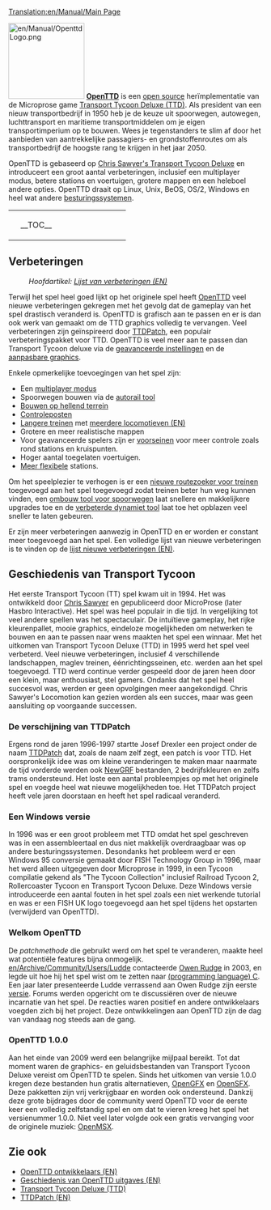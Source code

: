 [[Translation:en/Manual/Main Page]]
{{nl/Manual/Inhoudsopgave}}

[[File:en/Manual/OpenttdLogo.png|left|150px]]
[http://www.openttd.org/ '''OpenTTD'''] is een [https://www.wikipedia.org/wiki/Open_Source open source] herïmplementatie van de Microprose game [https://www.wikipedia.org/wiki/Transport_Tycoon Transport Tycoon Deluxe (TTD)]. Als president van een nieuw transportbedrijf in 1950 heb je de keuze uit spoorwegen, autowegen, luchttransport en maritieme transportmiddelen om je eigen transportimperium op te bouwen. Wees je tegenstanders te slim af door het aanbieden van aantrekkelijke passagiers- en grondstoffenroutes om als transportbedrijf de hoogste rang te krijgen in het jaar 2050.

OpenTTD is gebaseerd op [http://www.chrissawyer.com/info.htm Chris Sawyer's Transport Tycoon Deluxe] en introduceert een groot aantal verbeteringen, inclusief een multiplayer modus, betere stations en voertuigen, grotere mappen en een heleboel andere opties. OpenTTD draait op Linux, Unix, BeOS, OS/2, Windows en heel wat andere [[nl/Archive/Compilation and Ports/Besturingssystemen|besturingssystemen]].

{| align="center"
|colspan=2 style="background:none; border:0px"|
|width=200 style="background:none; border:0px"| __TOC__
|style="background:none; border:0px"| [[File:nl/Manual/Intro venster.png|frame|center|OpenTTD [[nl/Manual/Spelinterface#opties-in-hoofdmenu| introscherm]]]]
|}

==Verbeteringen==
:''Hoofdartikel: [[en/Archive/Lists/List of New Features|Lijst van verbeteringen (EN)]]''

Terwijl het spel heel goed lijkt op het originele spel heeft [http://www.openttd.org OpenTTD] veel nieuwe verbeteringen gekregen met het gevolg dat de gameplay van het spel drastisch veranderd is. OpenTTD is grafisch aan te passen en er is dan ook werk van gemaakt om de TTD graphics volledig te vervangen. Veel verbeteringen zijn geïnspireerd door [http://www.ttdpatch.net/ TTDPatch], een populair verbeteringspakket voor TTD. OpenTTD is veel meer aan te passen dan Transport Tycoon deluxe via de [[nl/Archive/Manual/Settings/Geavanceerde instellingen|geavanceerde instellingen]] en de [[nl/Manual/NewGRF|aanpasbare graphics]].

Enkele opmerkelijke toevoegingen van het spel zijn:
* Een [[nl/Manual/Multiplayer|multiplayer modus]]
* Spoorwegen bouwen via de [[nl/Archive/Manual/Autorail|autorail tool]]
* [[nl/Archive/Manual/Settings/Bouwen op hellingen|Bouwen op hellend terrein]]
* [[nl/Manual/Controleposten|Controleposten]]
* [[nl/Archive/Manual/Settings/Mammoettreinen|Langere treinen]] met [[en/Archive/Manual/Multiheaded trains|meerdere locomotieven (EN)]]
* Grotere en meer realistische mappen
* Voor geavanceerde spelers zijn er [[nl/Manual/Seinen#voorseinen|voorseinen]] voor meer controle zoals rond stations en kruispunten.
* Hoger aantal toegelaten voertuigen.
* [[nl/Archive/Manual/Settings/Niet-uniforme stations|Meer flexibele]] stations.

Om het speelplezier te verhogen is er een [[nl/Archive/Manual/Nu een andere routegebaseerde signaleringpatch/YAPP|nieuwe routezoeker voor treinen]] toegevoegd aan het spel toegevoegd zodat treinen beter hun weg kunnen vinden, een [[nl/Manual/Verander spoortype|ombouw tool voor spoorwegen]] laat snellere en makkelijkere upgrades toe en de [[nl/Archive/Manual/Settings/Extra dynamiet|verbeterde dynamiet tool]] laat toe het opblazen veel sneller te laten gebeuren.

Er zijn meer verbeteringen aanwezig in OpenTTD en er worden er constant meer toegevoegd aan het spel. Een volledige lijst van nieuwe verbeteringen is te vinden op de [[en/Archive/Lists/List of New Features|lijst nieuwe verbeteringen (EN)]].

==Geschiedenis van Transport Tycoon==
Het eerste Transport Tycoon (TT) spel kwam uit in 1994. Het was ontwikkeld door [http://www.chrissawyer.com Chris Sawyer] en gepubliceerd door MicroProse (later Hasbro Interactive).
Het spel was heel populair in die tijd. In vergelijking tot veel andere spellen was het spectaculair. De intuïtieve gameplay, het rijke kleurenpallet, mooie graphics, eindeloze mogelijkheden om netwerken te bouwen en aan te passen naar wens maakten het spel een winnaar.
Met het uitkomen van Transport Tycoon Deluxe (TTD) in 1995 werd het spel veel verbeterd. Veel nieuwe verbeteringen, inclusief 4 verschillende landschappen, maglev treinen, éénrichtingsseinen, etc. werden aan het spel toegevoegd.
TTD werd continue verder gespeeld door de jaren heen door een klein, maar enthousiast, stel gamers. Ondanks dat het spel heel succesvol was, werden er geen opvolgingen meer aangekondigd. Chris Sawyer's Locomotion kan gezien worden als een succes, maar was geen aansluiting op voorgaande successen.

===De verschijning van TTDPatch===
Ergens rond de jaren 1996-1997 startte Josef Drexler een project onder de naam [http://www.ttdpatch.net/ TTDPatch] dat, zoals de naam zelf zegt, een patch is voor TTD. Het oorspronkelijk idee was om kleine veranderingen te maken maar naarmate de tijd vorderde werden ook [[nl/Manual/NewGRF|NewGRF]] bestanden, 2 bedrijfskleuren en zelfs trams ondersteund. Het loste een aantal probleempjes op met het originele spel en voegde heel wat nieuwe mogelijkheden toe. Het TTDPatch project heeft vele jaren doorstaan en heeft het spel radicaal veranderd.

===Een Windows versie===
In 1996 was er een groot probleem met TTD omdat het spel geschreven was in een assembleertaal en dus niet makkelijk overdraagbaar was op andere besturingssystemen. Desondanks het probleem werd er een Windows 95 conversie gemaakt door FISH Technology Group in 1996, maar het werd alleen uitgegeven door Microprose in 1999, in een Tycoon compilatie gekend als "The Tycoon Collection" inclusief Railroad Tycoon 2, Rollercoaster Tycoon en Transport Tycoon Deluxe. Deze Windows versie introduceerde een aantal fouten in het spel zoals een niet werkende tutorial en was er een FISH UK logo toegevoegd aan het spel tijdens het opstarten (verwijderd van OpenTTD).

===Welkom OpenTTD===
De ''patchmethode'' die gebruikt werd om het spel te veranderen, maakte heel wat potentiële features bijna onmogelijk. [[en/Archive/Community/Users/Ludde]] contacteerde [http://www.tt-forums.net/ Owen Rudge] in 2003, en legde uit hoe hij het spel wist om te zetten naar [https://www.wikipedia.org/wiki/c (programming language) C]. Een jaar later presenteerde Ludde verrassend aan Owen Rudge zijn eerste [https://www.wikipedia.org/wiki/Sofware_release versie]. Forums werden opgericht om te discussiëren over de nieuwe incarnatie van het spel. De reacties waren positief en andere ontwikkelaars voegden zich bij het project. Deze ontwikkelingen aan OpenTTD zijn de dag van vandaag nog steeds aan de gang.

===OpenTTD 1.0.0===
Aan het einde van 2009 werd een belangrijke mijlpaal bereikt. Tot dat moment waren de graphics- en geluidsbestanden van Transport Tycoon Deluxe vereist om OpenTTD te spelen. Sinds het uitkomen van versie 1.0.0 kregen deze bestanden hun gratis alternatieven, [[nl/OpenGFX|OpenGFX]] en [[nl/OpenSFX|OpenSFX]]. Deze pakketten zijn vrij verkrijgbaar en worden ook ondersteund. Dankzij deze grote bijdrages door de community werd OpenTTD voor de eerste keer een volledig zelfstandig spel en om dat te vieren kreeg het spel het versienummer 1.0.0. Niet veel later volgde ook een gratis vervanging voor de originele muziek: [[nl/OpenMSX|OpenMSX]].

==Zie ook==
*[[en/Archive/Community/Developers|OpenTTD ontwikkelaars (EN)]]
*[[en/Archive/OpenTTD/Main Page|Geschiedenis van OpenTTD uitgaves (EN)]]
*[https://www.wikipedia.org/wiki/nl:Transport_Tycoon Transport Tycoon Deluxe (TTD)]
*[http://www.ttdpatch.net/ TTDPatch (EN)]